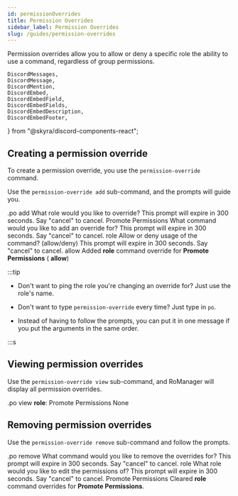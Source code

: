 ```yaml
---
id: permissionOverrides
title: Permission Overrides
sidebar_label: Permission Overrides
slug: /guides/permission-overrides
---
```


Permission overrides allow you to allow or deny a specific role the ability to use a command, regardless of group permissions.

	DiscordMessages,
	DiscordMessage,
	DiscordMention,
	DiscordEmbed,
	DiscordEmbedField,
	DiscordEmbedFields,
	DiscordEmbedDescription,
	DiscordEmbedFooter,
} from "@skyra/discord-components-react";

## Creating a permission override

To create a permission override, you use the `permission-override` command.

Use the `permission-override add` sub-command, and the prompts will guide you.

<DiscordMessages>
	<DiscordMessage>.po add</DiscordMessage>
	<DiscordMessage
		author="RoManager"
		verified={true}
		bot={true}
		avatar="https://cdn.discordapp.com/avatars/738035113815834746/73b40ea86f581b9afec7baf83ac38a65.png"
	>
		<DiscordEmbed embedTitle="Prompt" slot="embeds" color="#3498db">
			<DiscordEmbedDescription slot="description">
				What role would you like to override?
			</DiscordEmbedDescription>
			<DiscordEmbedFooter slot="footer">
				This prompt will expire in 300 seconds. Say "cancel" to cancel.
			</DiscordEmbedFooter>
		</DiscordEmbed>
	</DiscordMessage>
	<DiscordMessage>
		<DiscordMention>Promote Permissions</DiscordMention>
	</DiscordMessage>
	<DiscordMessage
		author="RoManager"
		verified={true}
		bot={true}
		avatar="https://cdn.discordapp.com/avatars/738035113815834746/73b40ea86f581b9afec7baf83ac38a65.png"
	>
		<DiscordEmbed embedTitle="Prompt" slot="embeds" color="#3498db">
			<DiscordEmbedDescription slot="description">
				What command would you like to add an override for?
			</DiscordEmbedDescription>
			<DiscordEmbedFooter slot="footer">
				This prompt will expire in 300 seconds. Say "cancel" to cancel.
			</DiscordEmbedFooter>
		</DiscordEmbed>
	</DiscordMessage>
	<DiscordMessage>role</DiscordMessage>
	<DiscordMessage
		author="RoManager"
		verified={true}
		bot={true}
		avatar="https://cdn.discordapp.com/avatars/738035113815834746/73b40ea86f581b9afec7baf83ac38a65.png"
	>
		<DiscordEmbed embedTitle="Prompt" slot="embeds" color="#3498db">
			<DiscordEmbedDescription slot="description">
				Allow or deny usage of the command? (allow/deny)
			</DiscordEmbedDescription>
			<DiscordEmbedFooter slot="footer">
				This prompt will expire in 300 seconds. Say "cancel" to cancel.
			</DiscordEmbedFooter>
		</DiscordEmbed>
	</DiscordMessage>
	<DiscordMessage>allow</DiscordMessage>
	<DiscordMessage
		author="RoManager"
		verified={true}
		bot={true}
		avatar="https://cdn.discordapp.com/avatars/738035113815834746/73b40ea86f581b9afec7baf83ac38a65.png"
	>
		Added <b>role</b> command override for <b>Promote Permissions</b> (
		<b>allow</b>)
	</DiscordMessage>
</DiscordMessages>
<br />

:::tip

- Don't want to ping the role you're changing an override for? Just use the role's name.

- Don't want to type `permission-override` every time? Just type in `po`.

- Instead of having to follow the prompts, you can put it in one message if you put the arguments in the same order.

:::s

## Viewing permission overrides

Use the `permission-override view` sub-command, and RoManager will display all permission overrides.

<DiscordMessages>
	<DiscordMessage>.po view</DiscordMessage>
	<DiscordMessage
		author="RoManager"
		verified={true}
		bot={true}
		avatar="https://cdn.discordapp.com/avatars/738035113815834746/73b40ea86f581b9afec7baf83ac38a65.png"
	>
		<DiscordEmbed
			embedTitle="Group Permission Overrides"
			slot="embeds"
			color="#3498db"
		>
			<DiscordEmbedFields slot="fields">
				<DiscordEmbedField fieldTitle="Allow">
					<b>role</b>: <DiscordMention>Promote Permissions</DiscordMention>
				</DiscordEmbedField>
				<DiscordEmbedField fieldTitle="Deny">None</DiscordEmbedField>
			</DiscordEmbedFields>
		</DiscordEmbed>
	</DiscordMessage>
</DiscordMessages>
<br />

## Removing permission overrides

Use the `permission-override remove` sub-command and follow the prompts.

<DiscordMessages>
	<DiscordMessage>.po remove</DiscordMessage>
	<DiscordMessage
		author="RoManager"
		verified={true}
		bot={true}
		avatar="https://cdn.discordapp.com/avatars/738035113815834746/73b40ea86f581b9afec7baf83ac38a65.png"
	>
		<DiscordEmbed embedTitle="Prompt" slot="embeds" color="#3498db">
			<DiscordEmbedDescription slot="description">
				What command would you like to remove the overrides for?
			</DiscordEmbedDescription>
			<DiscordEmbedFooter slot="footer">
				This prompt will expire in 300 seconds. Say "cancel" to cancel.
			</DiscordEmbedFooter>
		</DiscordEmbed>
	</DiscordMessage>
	<DiscordMessage>role</DiscordMessage>
	<DiscordMessage
		author="RoManager"
		verified={true}
		bot={true}
		avatar="https://cdn.discordapp.com/avatars/738035113815834746/73b40ea86f581b9afec7baf83ac38a65.png"
	>
		<DiscordEmbed embedTitle="Prompt" slot="embeds" color="#3498db">
			<DiscordEmbedDescription slot="description">
				What role would you like to edit the permissions of?
			</DiscordEmbedDescription>
			<DiscordEmbedFooter slot="footer">
				This prompt will expire in 300 seconds. Say "cancel" to cancel.
			</DiscordEmbedFooter>
		</DiscordEmbed>
	</DiscordMessage>
	<DiscordMessage>
		<DiscordMention>Promote Permissions</DiscordMention>
	</DiscordMessage>
	<DiscordMessage
		author="RoManager"
		verified={true}
		bot={true}
		avatar="https://cdn.discordapp.com/avatars/738035113815834746/73b40ea86f581b9afec7baf83ac38a65.png"
	>
		Cleared <b>role</b> command overrides for <b>Promote Permissions</b>.
	</DiscordMessage>
</DiscordMessages>
<br />
